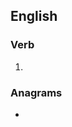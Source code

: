 ==English==

===Verb===
{{head|en|verb form}}

# {{en-past of|savor}}

===Anagrams===
* {{anagrams|en|a=adeorsv|oversad|vardoes}}